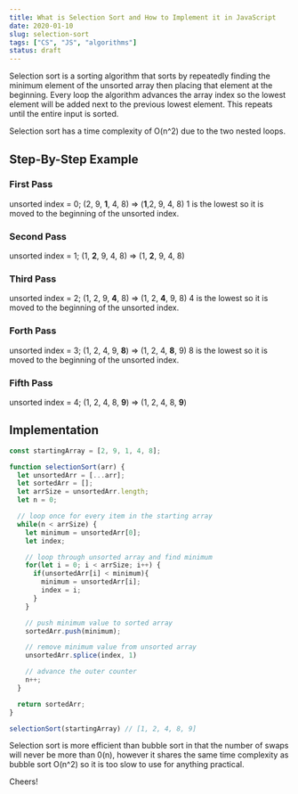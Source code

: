 ```yaml
---
title: What is Selection Sort and How to Implement it in JavaScript
date: 2020-01-10
slug: selection-sort
tags: ["CS", "JS", "algorithms"]
status: draft
---
```


Selection sort is a sorting algorithm that sorts by repeatedly finding the minimum element of the unsorted array then placing that element at the beginning. Every loop the algorithm advances the array index so the lowest element will be added next to the previous lowest element. This repeats until the entire input is sorted.

Selection sort has a time complexity of O(n^2) due to the two nested loops.

## Step-By-Step Example

### First Pass

unsorted index = 0;
(2, 9, **1**, 4, 8) => (**1**,2, 9, 4, 8)
1 is the lowest so it is moved to the beginning of the unsorted index.

### Second Pass

unsorted index = 1;
(1, **2**, 9, 4, 8) => (1, **2**, 9, 4, 8)

### Third Pass

unsorted index = 2;
(1, 2, 9, **4**, 8) => (1, 2, **4**, 9, 8)
4 is the lowest so it is moved to the beginning of the unsorted index.

### Forth Pass

unsorted index = 3;
(1, 2, 4, 9, **8**) => (1, 2, 4, **8**, 9)
8 is the lowest so it is moved to the beginning of the unsorted index.

### Fifth Pass

unsorted index = 4;
(1, 2, 4, 8, **9**) => (1, 2, 4, 8, **9**)

## Implementation

```JavaScript
const startingArray = [2, 9, 1, 4, 8];

function selectionSort(arr) {
  let unsortedArr = [...arr];
  let sortedArr = [];
  let arrSize = unsortedArr.length;
  let n = 0;

  // loop once for every item in the starting array
  while(n < arrSize) {
    let minimum = unsortedArr[0];
    let index;

    // loop through unsorted array and find minimum
    for(let i = 0; i < arrSize; i++) {
      if(unsortedArr[i] < minimum){
        minimum = unsortedArr[i];
        index = i;
      }
    }

    // push minimum value to sorted array
    sortedArr.push(minimum);

    // remove minimum value from unsorted array
    unsortedArr.splice(index, 1)

    // advance the outer counter
    n++;
  }

  return sortedArr;
}

selectionSort(startingArray) // [1, 2, 4, 8, 9]
```

Selection sort is more efficient than bubble sort in that the number of swaps will never be more than 0(n), however it shares the same time complexity as bubble sort O(n^2) so it is too slow to use for anything practical.

Cheers!
